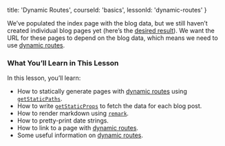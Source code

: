 
  title: 'Dynamic Routes',
  courseId: 'basics',
  lessonId: 'dynamic-routes'
}

We’ve populated the index page with the blog data, but we still haven’t created individual blog pages yet (here’s the [desired result](https://next-learn-starter.now.sh/)). We want the URL for these pages to depend on the blog data, which means we need to use [dynamic routes](/docs/routing/dynamic-routes).

### What You’ll Learn in This Lesson

In this lesson, you’ll learn:

- How to statically generate pages with [dynamic routes](/docs/routing/dynamic-routes) using [`getStaticPaths`](/docs/basic-features/data-fetching#getstaticpaths-static-generation).
- How to write [`getStaticProps`](/docs/basic-features/data-fetching#getstaticprops-static-generation) to fetch the data for each blog post.
- How to render markdown using [`remark`](https://github.com/remarkjs/remark).
- How to pretty-print date strings.
- How to link to a page with [dynamic routes](/docs/routing/dynamic-routes).
- Some useful information on [dynamic routes](/docs/routing/dynamic-routes).

